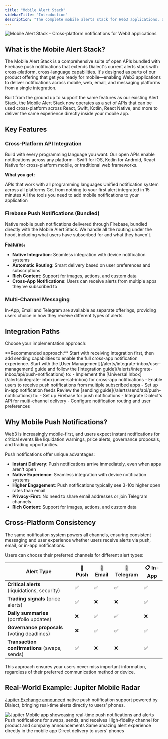 ```yaml
---
title: "Mobile Alert Stack"
sidebarTitle: "Introduction"
description: "The complete mobile alerts stack for Web3 applications. Deliver alerts across any platform, in any programming language."
---
```


<img src="https://res.cloudinary.com/dnxjhra4h/image/upload/f_auto,q_auto/v1752851732/dialect-docs/mobile-alerts-stack-intro.png" alt="Mobile Alert Stack - Cross-platform notifications for Web3 applications" />

## What is the Mobile Alert Stack?

The Mobile Alert Stack is a comprehensive suite of open APIs bundled with Firebase push notifications that extends Dialect's current alerts stack with cross-platform, cross-language capabilities. It's designed as parts of our product offering that get you ready for mobile—enabling Web3 applications to deliver notifications across mobile, web, email, and messaging platforms from a single integration.

Built from the ground up to support the same features as our existing Alert Stack, the Mobile Alert Stack now operates as a set of APIs that can be used cross-platform across React, Swift, Kotlin, React Native, and more to deliver the same experience directly inside your mobile app.


## Key Features

### Cross-Platform API Integration
Build with every programming language you want. Our open APIs enable notifications across any platform—Swift for iOS, Kotlin for Android, React Native for cross-platform mobile, or traditional web frameworks.

**What you get:**

<CardGroup cols={2}>
  <Card title="Language Flexibility" icon="code">
    APIs that work with all programming languages
  </Card>
  <Card title="Platform Consistency" icon="mobile">
    Unified notification system across all platforms
  </Card>
  <Card title="Development Speed" icon="bolt">
    Get from nothing to your first alert integrated in 15 minutes
  </Card>
  <Card title="Complete Package" icon="box">
    All the tools you need to add mobile notifications to your application
  </Card>
</CardGroup>

### Firebase Push Notifications (Bundled)
Native mobile push notifications delivered through Firebase, bundled directly with the Mobile Alert Stack. We handle all the routing under the hood, including what users have subscribed for and what they haven't.

**Features:**
- **Native Integration**: Seamless integration with device notification systems
- **Automatic Routing**: Smart delivery based on user preferences and subscriptions
- **Rich Content**: Support for images, actions, and custom data
- **Cross-App Notifications**: Users can receive alerts from multiple apps they've subscribed to

### Multi-Channel Messaging
In-App, Email and Telegram are available as separate offerings, providing users choice in how they receive different types of alerts.

## Integration Paths

Choose your implementation approach:

<Tip>
**Recommended approach:** Start with receiving integration first, then add sending capabilities to enable the full cross-app notification experience.
</Tip>


<AccordionGroup>
  <Accordion title="For Receiving Notifications" icon="inbox" defaultOpen>
    Start with the [User Management](/alerts/integrate-inbox/user-management) guide and follow the [integration guide](/alerts/integrate-inbox/api/push-notifications) to:
    - Implement the [Universal Inbox](/alerts/integrate-inbox/universal-inbox) for cross-app notifications
    - Enable users to receive push notifications from multiple subscribed apps
    - Set up in-app notification feeds
  </Accordion>
  
  <Accordion title="For Sending Notifications" icon="paper-plane">
    Review the [sending guide](/alerts/send/api/push-notifications) to:
    - Set up Firebase for push notifications
    - Integrate Dialect's API for multi-channel delivery
    - Configure notification routing and user preferences
  </Accordion>
</AccordionGroup>

## Why Mobile Push Notifications?

Web3 is increasingly mobile-first, and users expect instant notifications for critical events like liquidation warnings, price alerts, governance proposals, and trading opportunities.

Push notifications offer unique advantages:

- **Instant Delivery**: Push notifications arrive immediately, even when apps aren't open
- **Native Experience**: Seamless integration with device notification systems  
- **Higher Engagement**: Push notifications typically see 3-10x higher open rates than email
- **Privacy-First**: No need to share email addresses or join Telegram channels
- **Rich Content**: Support for images, actions, and custom data

## Cross-Platform Consistency
The same notification system powers all channels, ensuring consistent messaging and user experience whether users receive alerts via push, email, or in-app notifications.

Users can choose their preferred channels for different alert types:

| Alert Type | 📱 Push | 📧 Email | 💬 Telegram | 📋 In-App |
|------------|----------|----------|-------------|-----------|
| **Critical alerts** (liquidations, security) | ✅ | ✅ | ✅ | ✅ |
| **Trading signals** (price alerts) | ✅ | ❌ | ❌ | ✅ |
| **Daily summaries** (portfolio updates) | ❌ | ✅ | ✅ | ❌ |
| **Governance proposals** (voting deadlines) | ❌ | ✅ | ✅ | ✅ |
| **Transaction confirmations** (swaps, sends) | ✅ | ❌ | ❌ | ✅ |

This approach ensures your users never miss important information, regardless of their preferred communication method or device.



## Real-World Example: Jupiter Mobile Radar

[Jupiter Exchange announced](https://x.com/JupiterExchange/status/1935683989894758759) native push notification support powered by Dialect, bringing real-time alerts directly to users' phones.

<img src="https://res.cloudinary.com/dnxjhra4h/image/upload/f_auto,q_auto/v1752854875/dialect-docs/jup-mobile.jpg" alt="Jupiter Mobile app showcasing real-time push notifications and alerts" />




<CardGroup cols={2}>
  <Card title="Transaction Alerts" icon="credit-card">
    Push notifications for swaps, sends, and receives
  </Card>
  <Card title="Community Updates" icon="megaphone">
    High-fidelity channel for product and company announcements
  </Card>
  <Card title="In-App Feed" icon="list">
    Same amazing alert experience directly in the mobile app
  </Card>
  <Card title="Lock Screen Notifications" icon="mobile">
    Direct delivery to users' phones
  </Card>
</CardGroup>